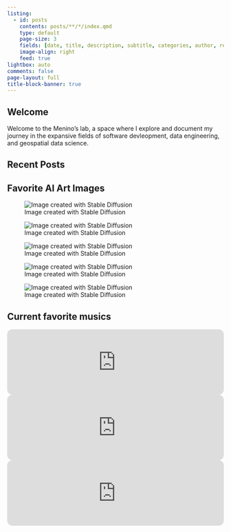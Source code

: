 ```yaml
---
listing:
  - id: posts
    contents: posts/**/*/index.qmd
    type: default
    page-size: 3
    fields: [date, title, description, subtitle, categories, author, reading-time] 
    image-align: right
    feed: true
lightbox: auto
comments: false
page-layout: full
title-block-banner: true
---
```


## Welcome

Welcome to the Menino's lab, a space where I explore and document my journey in the expansive fields of software devleopment, data engineering, and geospatial data science.

## Recent Posts

::: {#posts}
:::

## Favorite AI Art Images

::: {class="gallery-container"}

![Image created with Stable Diffusion](assets/ai/00199-3590883057.png){group="ai-gallery"}

![Image created with Stable Diffusion](assets/ai/00194-3590883052.png){group="ai-gallery"}

![Image created with Stable Diffusion](assets/ai/00195-3590883053.png){group="ai-gallery"}

![Image created with Stable Diffusion](assets/ai/00198-3590883056.png){group="ai-gallery"}

![Image created with Stable Diffusion](assets/ai/00191-3600307025.png){group="ai-gallery"}

:::

## Current favorite musics

<iframe style="border-radius:12px" src="https://open.spotify.com/embed/track/6Er8Fz6fuZNi5cvwQjv1ya?utm_source=generator&theme=0" width="100%" height="152" frameBorder="0" allowfullscreen="" allow="autoplay; clipboard-write; encrypted-media; fullscreen; picture-in-picture" loading="lazy"></iframe>

<iframe style="border-radius:12px" src="https://open.spotify.com/embed/track/7oB0QBEnGRIJjvlDc8YnM6?utm_source=generator&theme=0" width="100%" height="152" frameBorder="0" allowfullscreen="" allow="autoplay; clipboard-write; encrypted-media; fullscreen; picture-in-picture" loading="lazy"></iframe>

<iframe style="border-radius:12px" src="https://open.spotify.com/embed/track/2xizRhme7pYeITbH1NLLGt?utm_source=generator&theme=0" width="100%" height="152" frameBorder="0" allowfullscreen="" allow="autoplay; clipboard-write; encrypted-media; fullscreen; picture-in-picture" loading="lazy"></iframe>
